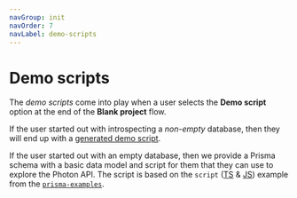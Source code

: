 ```yaml
---
navGroup: init
navOrder: 7
navLabel: demo-scripts
---
```


# Demo scripts

The _demo scripts_ come into play when a user selects the **Demo script** option at the end of the **Blank project** flow. 

If the user started out with introspecting a _non-empty_ database, then they will end up with a [generated demo script](./introspection-results).

If the user started out with an empty database, then we provide a Prisma schema with a basic data model and script for them that they can use to explore the Photon API. The script is based on the `script` ([TS](https://github.com/prisma/prisma-examples/tree/prisma2/typescript/script) & [JS](https://github.com/prisma/prisma-examples/tree/prisma2/javascript/script)) example from the [`prisma-examples`](https://github.com/prisma/prisma-examples/tree/prisma2).
